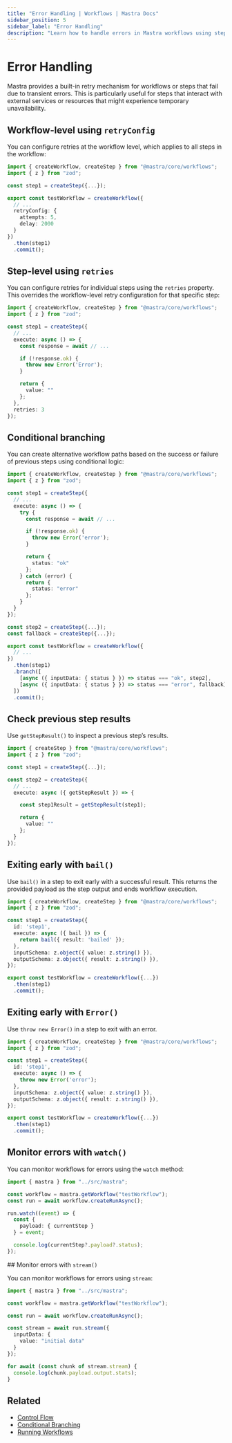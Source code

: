 ```yaml
---
title: "Error Handling | Workflows | Mastra Docs"
sidebar_position: 5
sidebar_label: "Error Handling"
description: "Learn how to handle errors in Mastra workflows using step retries, conditional branching, and monitoring."
---
```


# Error Handling

Mastra provides a built-in retry mechanism for workflows or steps that fail due to transient errors. This is particularly useful for steps that interact with external services or resources that might experience temporary unavailability.

## Workflow-level using `retryConfig`

You can configure retries at the workflow level, which applies to all steps in the workflow:

```typescript {8-11} title="src/mastra/workflows/test-workflow.ts" showLineNumbers copy
import { createWorkflow, createStep } from "@mastra/core/workflows";
import { z } from "zod";

const step1 = createStep({...});

export const testWorkflow = createWorkflow({
  // ...
  retryConfig: {
    attempts: 5,
    delay: 2000
  }
})
  .then(step1)
  .commit();
```

## Step-level using `retries`

You can configure retries for individual steps using the `retries` property. This overrides the workflow-level retry configuration for that specific step:

```typescript {17} title="src/mastra/workflows/test-workflow.ts" showLineNumbers copy
import { createWorkflow, createStep } from "@mastra/core/workflows";
import { z } from "zod";

const step1 = createStep({
  // ...
  execute: async () => {
    const response = await // ...

    if (!response.ok) {
      throw new Error('Error');
    }

    return {
      value: ""
    };
  },
  retries: 3
});
```

## Conditional branching

You can create alternative workflow paths based on the success or failure of previous steps using conditional logic:

```typescript {15,19,33-34} title="src/mastra/workflows/test-workflow.ts" showLineNumbers copy
import { createWorkflow, createStep } from "@mastra/core/workflows";
import { z } from "zod";

const step1 = createStep({
  // ...
  execute: async () => {
    try {
      const response = await // ...

      if (!response.ok) {
        throw new Error('error');
      }

      return {
        status: "ok"
      };
    } catch (error) {
      return {
        status: "error"
      };
    }
  }
});

const step2 = createStep({...});
const fallback = createStep({...});

export const testWorkflow = createWorkflow({
  // ...
})
  .then(step1)
  .branch([
    [async ({ inputData: { status } }) => status === "ok", step2],
    [async ({ inputData: { status } }) => status === "error", fallback]
  ])
  .commit();
```

## Check previous step results

Use `getStepResult()` to inspect a previous step’s results.

```typescript {10} title="src/mastra/workflows/test-workflow.ts" showLineNumbers copy
import { createStep } from "@mastra/core/workflows";
import { z } from "zod";

const step1 = createStep({...});

const step2 = createStep({
  // ...
  execute: async ({ getStepResult }) => {

    const step1Result = getStepResult(step1);

    return {
      value: ""
    };
  }
});
```

## Exiting early with `bail()`

Use `bail()` in a step to exit early with a successful result. This returns the provided payload as the step output and ends workflow execution.

```typescript {7} title="src/mastra/workflows/test-workflow.ts" showLineNumbers copy
import { createWorkflow, createStep } from "@mastra/core/workflows";
import { z } from "zod";

const step1 = createStep({
  id: 'step1',
  execute: async ({ bail }) => {
    return bail({ result: 'bailed' });
  },
  inputSchema: z.object({ value: z.string() }),
  outputSchema: z.object({ result: z.string() }),
});

export const testWorkflow = createWorkflow({...})
  .then(step1)
  .commit();
```

## Exiting early with `Error()`

Use `throw new Error()` in a step to exit with an error.

```typescript {7} title="src/mastra/workflows/test-workflow.ts" showLineNumbers copy
import { createWorkflow, createStep } from "@mastra/core/workflows";
import { z } from "zod";

const step1 = createStep({
  id: 'step1',
  execute: async () => {
    throw new Error('error');
  },
  inputSchema: z.object({ value: z.string() }),
  outputSchema: z.object({ result: z.string() }),
});

export const testWorkflow = createWorkflow({...})
  .then(step1)
  .commit();
```

## Monitor errors with `watch()`

You can monitor workflows for errors using the `watch` method:

```typescript {11} title="src/test-workflow.ts" showLineNumbers copy
import { mastra } from "../src/mastra";

const workflow = mastra.getWorkflow("testWorkflow");
const run = await workflow.createRunAsync();

run.watch((event) => {
  const {
    payload: { currentStep }
  } = event;

  console.log(currentStep?.payload?.status);
});

```

## Monitor errors with `stream()`

You can monitor workflows for errors using `stream`:

```typescript {11} title="src/test-workflow.ts" showLineNumbers copy
import { mastra } from "../src/mastra";

const workflow = mastra.getWorkflow("testWorkflow");

const run = await workflow.createRunAsync();

const stream = await run.stream({
  inputData: {
    value: "initial data"
  }
});

for await (const chunk of stream.stream) {
  console.log(chunk.payload.output.stats);
}

```

## Related

- [Control Flow](./control-flow)
- [Conditional Branching](./control-flow#conditional-logic-with-branch)
- [Running Workflows](/examples/workflows_legacy/creating-a-workflow)

